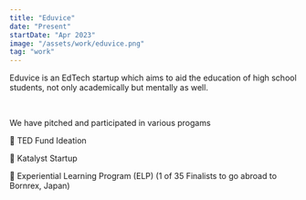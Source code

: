 ```yaml
---
title: "Eduvice"
date: "Present"
startDate: "Apr 2023"
image: "/assets/work/eduvice.png"
tag: "work"
---
```


Eduvice is an EdTech startup which aims to aid the education of high school students,
not only academically but mentally as well.

&nbsp;

We have pitched and participated in various progams

📌 TED Fund Ideation

📌 Katalyst Startup

📌 Experiential Learning Program (ELP) (1 of 35 Finalists to go abroad to Bornrex, Japan)
